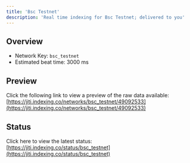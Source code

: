 ```yaml
---
title: 'Bsc Testnet'
description: 'Real time indexing for Bsc Testnet; delivered to you'
---
```


## Overview
- Network Key: `bsc_testnet`
- Estimated beat time: 3000 ms

## Preview
Click the following link to view a preview of the raw data available: [https://jiti.indexing.co/networks/bsc_testnet/49092533](https://jiti.indexing.co/networks/bsc_testnet/49092533)

## Status
Click here to view the latest status: [https://jiti.indexing.co/status/bsc_testnet](https://jiti.indexing.co/status/bsc_testnet)
